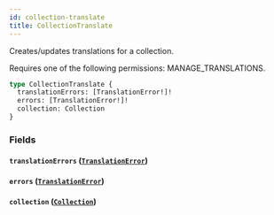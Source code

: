 ```yaml
---
id: collection-translate
title: CollectionTranslate
---
```



Creates/updates translations for a collection. 

Requires one of the following permissions: MANAGE_TRANSLATIONS.

```graphql
type CollectionTranslate {
  translationErrors: [TranslationError!]!
  errors: [TranslationError!]!
  collection: Collection
}
```


### Fields

#### `translationErrors` ([`TranslationError`](../../../developer/api-reference/objects/translation-error))




#### `errors` ([`TranslationError`](../../../developer/api-reference/objects/translation-error))




#### `collection` ([`Collection`](../../../developer/api-reference/objects/collection))






